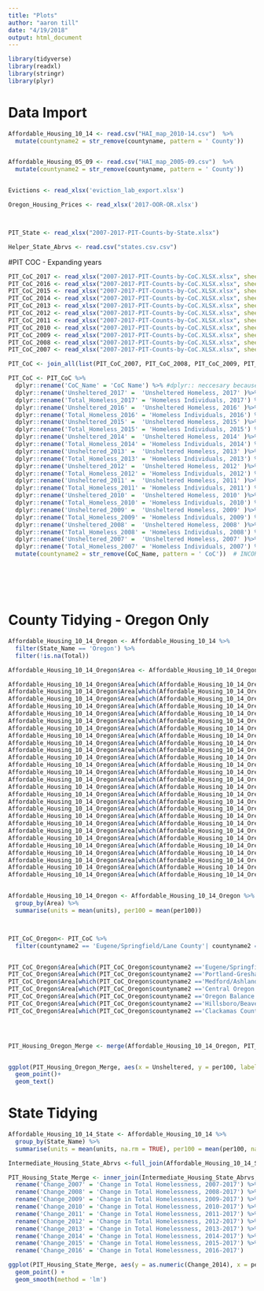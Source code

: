 ```yaml
---
title: "Plots"
author: "aaron till"
date: "4/19/2018"
output: html_document
---
```


```r
library(tidyverse)
library(readxl)
library(stringr)
library(plyr)
```


# Data Import
```r

Affordable_Housing_10_14 <- read.csv("HAI_map_2010-14.csv")  %>%
  mutate(countyname2 = str_remove(countyname, pattern = ' County')) 


Affordable_Housing_05_09 <- read.csv("HAI_map_2005-09.csv")  %>%
  mutate(countyname2 = str_remove(countyname, pattern = ' County')) 


Evictions <- read_xlsx('eviction_lab_export.xlsx')

Oregon_Housing_Prices <- read_xlsx('2017-OOR-OR.xlsx')



PIT_State <- read_xlsx("2007-2017-PIT-Counts-by-State.xlsx")

Helper_State_Abrvs <- read.csv("states.csv.csv")

```


#PIT COC - Expanding years

```r



PIT_CoC_2017 <- read_xlsx("2007-2017-PIT-Counts-by-CoC.XLSX.xlsx", sheet = 1)
PIT_CoC_2016 <- read_xlsx("2007-2017-PIT-Counts-by-CoC.XLSX.xlsx", sheet = 2)
PIT_CoC_2015 <- read_xlsx("2007-2017-PIT-Counts-by-CoC.XLSX.xlsx", sheet = 3)
PIT_CoC_2014 <- read_xlsx("2007-2017-PIT-Counts-by-CoC.XLSX.xlsx", sheet = 4)
PIT_CoC_2013 <- read_xlsx("2007-2017-PIT-Counts-by-CoC.XLSX.xlsx", sheet = 5)
PIT_CoC_2012 <- read_xlsx("2007-2017-PIT-Counts-by-CoC.XLSX.xlsx", sheet = 6)
PIT_CoC_2011 <- read_xlsx("2007-2017-PIT-Counts-by-CoC.XLSX.xlsx", sheet = 7)
PIT_CoC_2010 <- read_xlsx("2007-2017-PIT-Counts-by-CoC.XLSX.xlsx", sheet = 8)
PIT_CoC_2009 <- read_xlsx("2007-2017-PIT-Counts-by-CoC.XLSX.xlsx", sheet = 9)
PIT_CoC_2008 <- read_xlsx("2007-2017-PIT-Counts-by-CoC.XLSX.xlsx", sheet = 10)
PIT_CoC_2007 <- read_xlsx("2007-2017-PIT-Counts-by-CoC.XLSX.xlsx", sheet = 11)

PIT_CoC <- join_all(list(PIT_CoC_2007, PIT_CoC_2008, PIT_CoC_2009, PIT_CoC_2010, PIT_CoC_2011, PIT_CoC_2012, PIT_CoC_2013, PIT_CoC_2014, PIT_CoC_2015, PIT_CoC_2016, PIT_CoC_2017))

PIT_CoC <- PIT_CoC %>%
  dplyr::rename('CoC_Name' = 'CoC Name') %>% #dplyr:: neccesary because plyr analog
  dplyr::rename('Unsheltered_2017' =  'Unsheltered Homeless, 2017' )%>%
  dplyr::rename('Total_Homeless_2017' = 'Homeless Individuals, 2017') %>%
  dplyr::rename('Unsheltered_2016' =  'Unsheltered Homeless, 2016' )%>%
  dplyr::rename('Total_Homeless_2016' = 'Homeless Individuals, 2016') %>%
  dplyr::rename('Unsheltered_2015' =  'Unsheltered Homeless, 2015' )%>%
  dplyr::rename('Total_Homeless_2015' = 'Homeless Individuals, 2015') %>%
  dplyr::rename('Unsheltered_2014' =  'Unsheltered Homeless, 2014' )%>%
  dplyr::rename('Total_Homeless_2014' = 'Homeless Individuals, 2014') %>%
  dplyr::rename('Unsheltered_2013' =  'Unsheltered Homeless, 2013' )%>%
  dplyr::rename('Total_Homeless_2013' = 'Homeless Individuals, 2013') %>%
  dplyr::rename('Unsheltered_2012' =  'Unsheltered Homeless, 2012' )%>%
  dplyr::rename('Total_Homeless_2012' = 'Homeless Individuals, 2012') %>%
  dplyr::rename('Unsheltered_2011' =  'Unsheltered Homeless, 2011' )%>%
  dplyr::rename('Total_Homeless_2011' = 'Homeless Individuals, 2011') %>%
  dplyr::rename('Unsheltered_2010' =  'Unsheltered Homeless, 2010' )%>%
  dplyr::rename('Total_Homeless_2010' = 'Homeless Individuals, 2010') %>%
  dplyr::rename('Unsheltered_2009' =  'Unsheltered Homeless, 2009' )%>%
  dplyr::rename('Total_Homeless_2009' = 'Homeless Individuals, 2009') %>%
  dplyr::rename('Unsheltered_2008' =  'Unsheltered Homeless, 2008' )%>%
  dplyr::rename('Total_Homeless_2008' = 'Homeless Individuals, 2008') %>%
  dplyr::rename('Unsheltered_2007' =  'Unsheltered Homeless, 2007' )%>%
  dplyr::rename('Total_Homeless_2007' = 'Homeless Individuals, 2007') %>%
  mutate(countyname2 = str_remove(CoC_Name, pattern = ' CoC'))  # INCORPORATED REGIONS NOT COUNTIES 







```

# County Tidying - Oregon Only
```r

Affordable_Housing_10_14_Oregon <- Affordable_Housing_10_14 %>%
  filter(State_Name == 'Oregon') %>%
  filter(!is.na(Total))

Affordable_Housing_10_14_Oregon$Area <- Affordable_Housing_10_14_Oregon$countyname2

Affordable_Housing_10_14_Oregon$Area[which(Affordable_Housing_10_14_Oregon$countyname2 == 'Hood River')] <- 'Rural_Oregon'
Affordable_Housing_10_14_Oregon$Area[which(Affordable_Housing_10_14_Oregon$countyname2 == 'Jefferson')] <- 'Central_Oregon'
Affordable_Housing_10_14_Oregon$Area[which(Affordable_Housing_10_14_Oregon$countyname2 == 'Crook')] <- 'Central_Oregon'
Affordable_Housing_10_14_Oregon$Area[which(Affordable_Housing_10_14_Oregon$countyname2 == 'Tillamook')] <- 'Rural_Oregon'
Affordable_Housing_10_14_Oregon$Area[which(Affordable_Housing_10_14_Oregon$countyname2 == 'Curry')] <- 'Rural_Oregon'
Affordable_Housing_10_14_Oregon$Area[which(Affordable_Housing_10_14_Oregon$countyname2 == 'Wasco')] <- 'Rural_Oregon'
Affordable_Housing_10_14_Oregon$Area[which(Affordable_Housing_10_14_Oregon$countyname2 == 'Columbia')] <- 'Rural_Oregon'
Affordable_Housing_10_14_Oregon$Area[which(Affordable_Housing_10_14_Oregon$countyname2 == 'Malheur')] <- 'Rural_Oregon'
Affordable_Housing_10_14_Oregon$Area[which(Affordable_Housing_10_14_Oregon$countyname2 == 'Union')] <- 'Rural_Oregon'
Affordable_Housing_10_14_Oregon$Area[which(Affordable_Housing_10_14_Oregon$countyname2 == 'Clatsop')] <- 'Rural_Oregon'
Affordable_Housing_10_14_Oregon$Area[which(Affordable_Housing_10_14_Oregon$countyname2 == 'Lincoln')] <- 'Rural_Oregon'
Affordable_Housing_10_14_Oregon$Area[which(Affordable_Housing_10_14_Oregon$countyname2 == 'Umatilla')] <- 'Rural_Oreogn'
Affordable_Housing_10_14_Oregon$Area[which(Affordable_Housing_10_14_Oregon$countyname2 == 'Coos')] <- 'Rural_Oregon'
Affordable_Housing_10_14_Oregon$Area[which(Affordable_Housing_10_14_Oregon$countyname2 == 'Polk')] <- 'Rural_Oregon'
Affordable_Housing_10_14_Oregon$Area[which(Affordable_Housing_10_14_Oregon$countyname2 == 'Yamhill')] <- 'Rural_Oregon'
Affordable_Housing_10_14_Oregon$Area[which(Affordable_Housing_10_14_Oregon$countyname2 == 'Klamath')] <- 'Rural_Oregon'
Affordable_Housing_10_14_Oregon$Area[which(Affordable_Housing_10_14_Oregon$countyname2 == 'Josephine')] <- 'Rural_Oregon'
Affordable_Housing_10_14_Oregon$Area[which(Affordable_Housing_10_14_Oregon$countyname2 == 'Douglas')] <- 'Rural_Oregon'
Affordable_Housing_10_14_Oregon$Area[which(Affordable_Housing_10_14_Oregon$countyname2 == 'Linn')] <- 'Rural_Oregon'
Affordable_Housing_10_14_Oregon$Area[which(Affordable_Housing_10_14_Oregon$countyname2 == 'Deschutes')] <- 'Central_Oregon'
Affordable_Housing_10_14_Oregon$Area[which(Affordable_Housing_10_14_Oregon$countyname2 == 'Benton')] <- 'Rural_Oregon'
Affordable_Housing_10_14_Oregon$Area[which(Affordable_Housing_10_14_Oregon$countyname2 == 'Jackson')] <- 'Jackson'
Affordable_Housing_10_14_Oregon$Area[which(Affordable_Housing_10_14_Oregon$countyname2 == 'Clackamas')] <- 'Clackamas'
Affordable_Housing_10_14_Oregon$Area[which(Affordable_Housing_10_14_Oregon$countyname2 == 'Marion')] <-'Rural_Oregon'
Affordable_Housing_10_14_Oregon$Area[which(Affordable_Housing_10_14_Oregon$countyname2 == 'Washington')] <- 'Washington'
Affordable_Housing_10_14_Oregon$Area[which(Affordable_Housing_10_14_Oregon$countyname2 == 'Lane')] <- 'Lane'
Affordable_Housing_10_14_Oregon$Area[which(Affordable_Housing_10_14_Oregon$countyname2 == 'Multnomah')] <- 'Multnomah' 


Affordable_Housing_10_14_Oregon <- Affordable_Housing_10_14_Oregon %>%
  group_by(Area) %>%
  summarise(units = mean(units), per100 = mean(per100))



PIT_CoC_Oregon<- PIT_CoC %>%
  filter(countyname2 == 'Eugene/Springfield/Lane County'| countyname2 == 'Portland-Gresham-Multnomah County'| countyname2 == 'Medford/Ashland/Jackson County'| countyname2 == 'Central Oregon'| countyname2 == 'Oregon Balance of State'| countyname2 == 'Hillsboro/Beaverton/Washington County'| countyname2 == 'Clackamas County') 


PIT_CoC_Oregon$Area[which(PIT_CoC_Oregon$countyname2 =='Eugene/Springfield/Lane County')] <- 'Lane'
PIT_CoC_Oregon$Area[which(PIT_CoC_Oregon$countyname2 =='Portland-Gresham-Multnomah County')] <- 'Multnomah'
PIT_CoC_Oregon$Area[which(PIT_CoC_Oregon$countyname2 =='Medford/Ashland/Jackson County')] <- 'Jackson'
PIT_CoC_Oregon$Area[which(PIT_CoC_Oregon$countyname2 =='Central Oregon')] <- 'Central_Oregon'
PIT_CoC_Oregon$Area[which(PIT_CoC_Oregon$countyname2 =='Oregon Balance of State')] <- 'Rural_Oregon'
PIT_CoC_Oregon$Area[which(PIT_CoC_Oregon$countyname2 =='Hillsboro/Beaverton/Washington')] <- 'Washington'
PIT_CoC_Oregon$Area[which(PIT_CoC_Oregon$countyname2 =='Clackamas County')] <- 'Clackamas'




PIT_Housing_Oregon_Merge <- merge(Affordable_Housing_10_14_Oregon, PIT_CoC_Oregon)



```

```r
ggplot(PIT_Housing_Oregon_Merge, aes(x = Unsheltered, y = per100, label = Area)) +
  geom_point()+
  geom_text()


```





# State Tidying
```r
 
Affordable_Housing_10_14_State <- Affordable_Housing_10_14 %>%
  group_by(State_Name) %>%
  summarise(units = mean(units, na.rm = TRUE), per100 = mean(per100, na.rm = TRUE))

Intermediate_Housing_State_Abrvs <-full_join(Affordable_Housing_10_14_State, Helper_State_Abrvs, by = c('State_Name' = 'State'))

PIT_Housing_State_Merge <- inner_join(Intermediate_Housing_State_Abrvs, PIT_State, by = c('Abbreviation' = 'state')) %>%
  rename('Change_2007' = 'Change in Total Homelessness, 2007-2017') %>%
  rename('Change_2008' = 'Change in Total Homelessness, 2008-2017') %>%
  rename('Change_2009' = 'Change in Total Homelessness, 2009-2017') %>%
  rename('Change_2010' = 'Change in Total Homelessness, 2010-2017') %>%
  rename('Change_2011' = 'Change in Total Homelessness, 2011-2017') %>%
  rename('Change_2012' = 'Change in Total Homelessness, 2012-2017') %>%
  rename('Change_2013' = 'Change in Total Homelessness, 2013-2017') %>%
  rename('Change_2014' = 'Change in Total Homelessness, 2014-2017') %>%
  rename('Change_2015' = 'Change in Total Homelessness, 2015-2017') %>%
  rename('Change_2016' = 'Change in Total Homelessness, 2016-2017') 

```

```r



ggplot(PIT_Housing_State_Merge, aes(y = as.numeric(Change_2014), x = per100)) +
  geom_point() + 
  geom_smooth(method = 'lm')

```

